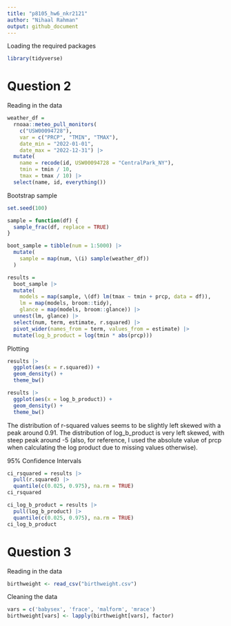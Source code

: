 ```yaml
---
title: "p8105_hw6_nkr2121"
author: "Nihaal Rahman"
output: github_document
---
```


Loading the required packages
```r
library(tidyverse)
```

# Question 2

Reading in the data
```r
weather_df = 
  rnoaa::meteo_pull_monitors(
    c("USW00094728"),
    var = c("PRCP", "TMIN", "TMAX"), 
    date_min = "2022-01-01",
    date_max = "2022-12-31") |>
  mutate(
    name = recode(id, USW00094728 = "CentralPark_NY"),
    tmin = tmin / 10,
    tmax = tmax / 10) |>
  select(name, id, everything())
```

Bootstrap sample 
```r
set.seed(100)

sample = function(df) {
  sample_frac(df, replace = TRUE)
}

boot_sample = tibble(num = 1:5000) |> 
  mutate(
    sample = map(num, \(i) sample(weather_df))
  )

results =   
  boot_sample |> 
  mutate(
    models = map(sample, \(df) lm(tmax ~ tmin + prcp, data = df)),
    lm = map(models, broom::tidy),
    glance = map(models, broom::glance)) |> 
  unnest(lm, glance) |> 
  select(num, term, estimate, r.squared) |> 
  pivot_wider(names_from = term, values_from = estimate) |> 
  mutate(log_b_product = log(tmin * abs(prcp)))
```

Plotting
```r
results |> 
  ggplot(aes(x = r.squared)) + 
  geom_density() +
  theme_bw()

results |> 
  ggplot(aes(x = log_b_product)) + 
  geom_density() +
  theme_bw()
```

The distribution of r-squared values seems to be slightly left skewed with a peak around 0.91. The distribution of log_b_product is very left skewed, with steep peak around -5 (also, for reference, I used the absolute value of prcp when calculating the log product due to missing values otherwise).

95% Confidence Intervals
```r
ci_rsquared = results |> 
  pull(r.squared) |> 
  quantile(c(0.025, 0.975), na.rm = TRUE)
ci_rsquared

ci_log_b_product = results |> 
  pull(log_b_product) |> 
  quantile(c(0.025, 0.975), na.rm = TRUE)
ci_log_b_product
```

# Question 3

Reading in the data
```r
birthweight <- read_csv("birthweight.csv")
```

Cleaning the data
```r
vars = c('babysex', 'frace', 'malform', 'mrace')
birthweight[vars] <- lapply(birthweight[vars], factor)
```

